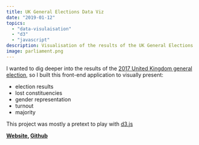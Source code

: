 ```yaml
---
title: UK General Elections Data Viz
date: "2019-01-12"
topics: 
  - "data-visulaisation"
  - "d3"
  - "javascript"
description: Visualisation of the results of the UK General Elections
image: parliament.png
---
```


I wanted to dig deeper into the results of the [2017 United Kingdom general election](https://en.wikipedia.org/wiki/2017_United_Kingdom_general_election), so I built this front-end application to visually present:
- election results 
- lost constituencies
- gender representation
- turnout
- majority

This project was mostly a pretext to play with [d3.js](https://d3js.org/)

**[Website](https://boristane.github.io/parliament/), [Github](https://github.com/boristane/parliament)**
